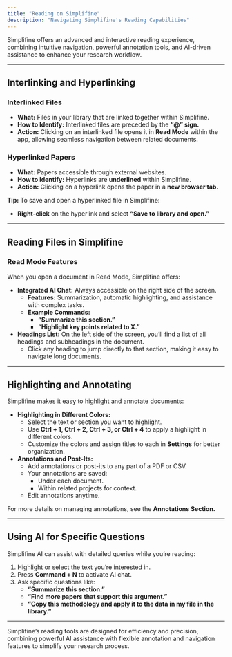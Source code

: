 ```yaml
---
title: "Reading on Simplifine"
description: "Navigating Simplifine's Reading Capabilities"
---
```


Simplifine offers an advanced and interactive reading experience, combining intuitive navigation, powerful annotation tools, and AI-driven assistance to enhance your research workflow.

---

## Interlinking and Hyperlinking  

### Interlinked Files  
- **What:** Files in your library that are linked together within Simplifine.  
- **How to Identify:** Interlinked files are preceded by the **“@” sign.**  
- **Action:** Clicking on an interlinked file opens it in **Read Mode** within the app, allowing seamless navigation between related documents.

### Hyperlinked Papers  
- **What:** Papers accessible through external websites.  
- **How to Identify:** Hyperlinks are **underlined** within Simplifine.  
- **Action:** Clicking on a hyperlink opens the paper in a **new browser tab.**  

**Tip:** To save and open a hyperlinked file in Simplifine:  
- **Right-click** on the hyperlink and select **“Save to library and open.”**

---

## Reading Files in Simplifine  

### Read Mode Features  
When you open a document in Read Mode, Simplifine offers:  
- **Integrated AI Chat:** Always accessible on the right side of the screen.  
  - **Features:** Summarization, automatic highlighting, and assistance with complex tasks.  
  - **Example Commands:**  
    - **“Summarize this section.”**  
    - **“Highlight key points related to X.”**  
- **Headings List:** On the left side of the screen, you’ll find a list of all headings and subheadings in the document.  
  - Click any heading to jump directly to that section, making it easy to navigate long documents.  

---

## Highlighting and Annotating  

Simplifine makes it easy to highlight and annotate documents:  
- **Highlighting in Different Colors:**  
  - Select the text or section you want to highlight.  
  - Use **Ctrl + 1, Ctrl + 2, Ctrl + 3, or Ctrl + 4** to apply a highlight in different colors.  
  - Customize the colors and assign titles to each in **Settings** for better organization.  
- **Annotations and Post-Its:**  
  - Add annotations or post-its to any part of a PDF or CSV.  
  - Your annotations are saved:  
    - Under each document.  
    - Within related projects for context.  
  - Edit annotations anytime.  

For more details on managing annotations, see the **Annotations Section.**

---

## Using AI for Specific Questions  

Simplifine AI can assist with detailed queries while you’re reading:  
1. Highlight or select the text you’re interested in.  
2. Press **Command + N** to activate AI chat.  
3. Ask specific questions like:  
   - **“Summarize this section.”**  
   - **“Find more papers that support this argument.”**  
   - **“Copy this methodology and apply it to the data in my file in the library.”**

---

Simplifine’s reading tools are designed for efficiency and precision, combining powerful AI assistance with flexible annotation and navigation features to simplify your research process.  